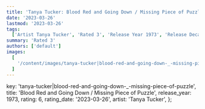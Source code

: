 ```yaml
---
title: 'Tanya Tucker: Blood Red and Going Down / Missing Piece of Puzzle (1973)'
date: '2023-03-26'
lastmod: '2023-03-26'
tags:
  ['Artist Tanya Tucker', 'Rated 3', 'Release Year 1973', 'Release Decade 1970']
summary: 'Rated 3'
authors: ['default']
images:
  [
    '/content/images/tanya-tucker|blood-red-and-going-down-_-missing-piece-of-puzzle.jpg',
  ]
---
```


  key: 'tanya-tucker|blood-red-and-going-down-_-missing-piece-of-puzzle',
  title: 'Blood Red and Going Down / Missing Piece of Puzzle',
  release_year: 1973,
  rating: 6,
  rating_date: '2023-03-26',
  artist: 'Tanya Tucker',
};

<MusicRating data={data} />
